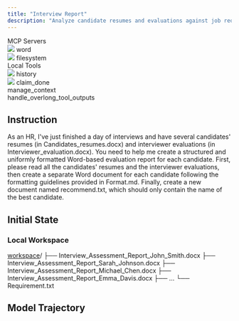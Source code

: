 ```yaml
---
title: "Interview Report"
description: "Analyze candidate resumes and evaluations against job requirements in “Requirement.txt”, then output only the top candidate’s name."
---
```


<Card>
<div className="tools-container">
<div className="mcp-servers-container">
<div className="mcp-servers-title">
MCP Servers
</div>
<div className="mcp-servers-grid">
<div className="mcp-server-item">
<img src="/icons/word.png" style={{height: "20px", width: "20px", margin: 0, padding: 0, display: 'inline-block'}} />
<span className="mcp-server-name">word</span>
</div>
<div className="mcp-server-item">
<img src="/icons/filesystem.png" style={{height: "20px", width: "20px", margin: 0, padding: 0, display: 'inline-block'}} />
<span className="mcp-server-name">filesystem</span>
</div>
</div>
</div>
<div className="local-tools-container">
<div className="mcp-servers-title">
Local Tools
</div>
<div className="local-tools-grid">
<div className="local-tool-item">
<img src="/icons/history.png" style={{height: "20px", width: "20px", margin: 0, padding: 0, display: 'inline-block'}} />
<span className="local-tool-name">history</span>
</div>
<div className="local-tool-item">
<img src="/icons/claim_done.png" style={{height: "20px", width: "20px", margin: 0, padding: 0, display: 'inline-block'}} />
<span className="local-tool-name">claim_done</span>
</div>
<div className="local-tool-item">
<Icon icon="bars-progress" size={20} color="#4286f6" />
<span className="local-tool-name">manage_context</span>
</div>
<div className="local-tool-item">
<Icon icon="filter-list" size={20} color="#4286f6" />
<span className="local-tool-name">handle_overlong_tool_outputs</span>
</div>
</div>
</div>
</div>
</Card>











## Instruction

As an HR, I've just finished a day of interviews and have several candidates' resumes (in Candidates_resumes.docx) and interviewer evaluations (in Interviewer_evaluation.docx). You need to help me create a structured and uniformly formatted Word-based evaluation report for each candidate. 
First, please read all the candidates' resumes and the interviewer evaluations, then create a separate Word document for each candidate following the formatting guidelines provided in Format.md.
Finally, create a new document named recommend.txt, which should only contain the name of the best candidate.

## Initial State

### Local Workspace

<div className="file-tree">
<a href="https://github.com/hkust-nlp/mcpbench_dev/tree/release_v1/tasks/finalpool/interview-report/initial_workspace">workspace</a>/
├── Interview_Assessment_Report_John_Smith.docx
├── Interview_Assessment_Report_Sarah_Johnson.docx
├── Interview_Assessment_Report_Michael_Chen.docx
├── Interview_Assessment_Report_Emma_Davis.docx
├── ...
└── Requirement.txt
</div>


## Model Trajectory

